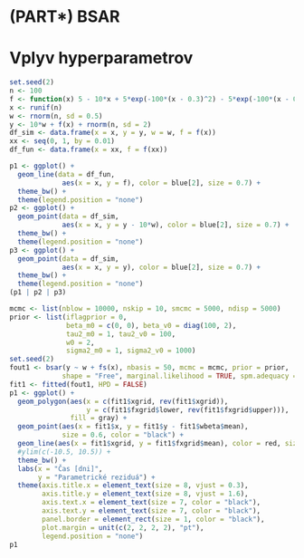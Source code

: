 # (PART\*) BSAR {-}
# Vplyv hyperparametrov

```r
set.seed(2)
n <- 100
f <- function(x) 5 - 10*x + 5*exp(-100*(x - 0.3)^2) - 5*exp(-100*(x - 0.7)^2)
x <- runif(n)
w <- rnorm(n, sd = 0.5)
y <- 10*w + f(x) + rnorm(n, sd = 2)
df_sim <- data.frame(x = x, y = y, w = w, f = f(x))
xx <- seq(0, 1, by = 0.01)
df_fun <- data.frame(x = xx, f = f(xx))

p1 <- ggplot() +
  geom_line(data = df_fun, 
             aes(x = x, y = f), color = blue[2], size = 0.7) +
  theme_bw() + 
  theme(legend.position = "none")
p2 <- ggplot() +
  geom_point(data = df_sim, 
             aes(x = x, y = y - 10*w), color = blue[2], size = 0.7) +
  theme_bw() + 
  theme(legend.position = "none")
p3 <- ggplot() +
  geom_point(data = df_sim, 
             aes(x = x, y = y), color = blue[2], size = 0.7) +
  theme_bw() + 
  theme(legend.position = "none")
(p1 | p2 | p3)
```

```r
mcmc <- list(nblow = 10000, nskip = 10, smcmc = 5000, ndisp = 5000)
prior <- list(iflagprior = 0,
              beta_m0 = c(0, 0), beta_v0 = diag(100, 2),
              tau2_m0 = 1, tau2_v0 = 100,
              w0 = 2,
              sigma2_m0 = 1, sigma2_v0 = 1000)
set.seed(2)
fout1 <- bsar(y ~ w + fs(x), nbasis = 50, mcmc = mcmc, prior = prior,
             shape = "Free", marginal.likelihood = TRUE, spm.adequacy = TRUE)
fit1 <- fitted(fout1, HPD = FALSE)
p1 <- ggplot() +
  geom_polygon(aes(x = c(fit1$xgrid, rev(fit1$xgrid)), 
                   y = c(fit1$fxgrid$lower, rev(fit1$fxgrid$upper))),
               fill = gray) +
  geom_point(aes(x = fit1$x, y = fit1$y - fit1$wbeta$mean), 
             size = 0.6, color = "black") + 
  geom_line(aes(x = fit1$xgrid, y = fit1$fxgrid$mean), color = red, size = 0.8) +
  #ylim(c(-10.5, 10.5)) +
  theme_bw() + 
  labs(x = "Čas [dni]",
       y = "Parametrické reziduá") +
  theme(axis.title.x = element_text(size = 8, vjust = 0.3),
        axis.title.y = element_text(size = 8, vjust = 1.6),
        axis.text.x = element_text(size = 7, color = "black"),
        axis.text.y = element_text(size = 7, color = "black"),
        panel.border = element_rect(size = 1, color = "black"),
        plot.margin = unit(c(2, 2, 2, 2), "pt"),
        legend.position = "none")
p1  
```

